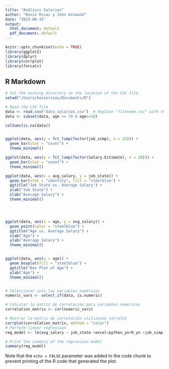 ```yaml
---
title: "Análisis Salarios"
author: "Kevin Rivas y John Astwood"
date: "2023-08-15"
output:
  html_document: default
  pdf_document: default
---
```


```r
knitr::opts_chunk$set(echo = TRUE)
library(ggplot2)
library(dplyr)
library(corrplot)
library(forcats)
```

## R Markdown

```r
# Set the working directory to the location of the CSV file
setwd("/Users/kevinrivas/Documents/R")

# Read the CSV file
data <- read.csv("data_salarios.csv")  # Replace "filename.csv" with the actual CSV file's name
data <- subset(data, age <= 70 & age>=18)


```


```r
colSums(is.na(data))


ggplot(data, aes(y = fct_lump(factor(job_simp), n = 25))) +
  geom_bar(stat = "count") +
  theme_minimal()

ggplot(data, aes(y = fct_lump(factor(Salary.Estimate), n = 20))) +
  geom_bar(stat = "count") +
  theme_minimal()

ggplot(data, aes(x = avg_salary, y = job_state)) +
  geom_bar(stat = "identity", fill = "steelblue") +
  ggtitle("Job State vs. Average Salary") +
  ylab("Job State") +
  xlab("Average Salary") +
  theme_minimal() 




ggplot(data, aes(x = age, y = avg_salary)) +
  geom_point(color = "steelblue") +
  ggtitle("Age vs. Average Salary") +
  xlab("Age") +
  ylab("Average Salary") +
  theme_minimal()


ggplot(data, aes(y = age)) +
  geom_boxplot(fill = "steelblue") +
  ggtitle("Box Plot of Age") +
  ylab("Age") +
  theme_minimal()


# Seleccionar solo las variables numéricas
numeric_vars <- select_if(data, is.numeric)

# Calcular la matriz de correlación para variables numéricas
correlation_matrix <- cor(numeric_vars)

# Mostrar la matriz de correlación utilizando corrplot
corrplot(correlation_matrix, method = "color")
# Perform linear regression
reg_model <- lm(avg_salary ~ job_state +excel+python_yn+R_yn +job_simp,data= data)

# Print the summary of the regression model
summary(reg_model)
```

Note that the `echo = FALSE` parameter was added to the code chunk to prevent printing of the R code that generated the plot.
